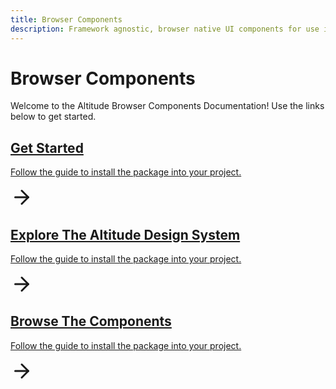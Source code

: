 ```yaml
---
title: Browser Components
description: Framework agnostic, browser native UI components for use in any project.
---
```



# Browser Components

Welcome to the Altitude Browser Components Documentation! Use the links below to get started.

<div class="not-prose">
<preview>
  <a
    href="/docs/browser-components/v0.2.0/setup/introduction"
    class="flex justify-between items-center bg-stone-950 p-8 rounded-lg mb-8 relative group transition-colors duration-200 hover:bg-stone-900/80 text-inherit no-underline"
  >
    <div>
      <h2 class="text-base no-underline">Get Started</h2>
      <p class="no-underline">
        Follow the guide to install the package into your project.
      </p>
    </div>
    <div class="flex items-center justify-center mr-8">
      <svg
        xmlns="http://www.w3.org/2000/svg"
        width="36"
        height="36"
        viewBox="0 0 24 24"
        fill="none"
        stroke="currentColor"
        stroke-width="2"
        stroke-linecap="round"
        stroke-linejoin="round"
        class="transition-transform duration-200 group-hover:translate-x-1"
      >
        <path d="M5 12h14"></path>
        <path d="m12 5 7 7-7 7"></path>
      </svg>
    </div>
  </a>
</preview>

<preview>
  <a
    href="/docs/browser-components/v0.2.0/design/principles"
    class="flex justify-between items-center bg-stone-950 p-8 rounded-lg mb-8 relative group transition-colors duration-200 hover:bg-stone-900/80 text-inherit no-underline"
  >
    <div>
      <h2 class="no-underline text-base">Explore The Altitude Design System</h2>
      <p class="no-underline">
        Follow the guide to install the package into your project.
      </p>
    </div>
    <div class="flex items-center justify-center mr-8">
      <svg
        xmlns="http://www.w3.org/2000/svg"
        width="36"
        height="36"
        viewBox="0 0 24 24"
        fill="none"
        stroke="currentColor"
        stroke-width="2"
        stroke-linecap="round"
        stroke-linejoin="round"
        class="transition-transform duration-200 group-hover:translate-x-1"
      >
        <path d="M5 12h14"></path>
        <path d="m12 5 7 7-7 7"></path>
      </svg>
    </div>
  </a>
</preview>

<preview>
  <a
    href="/docs/browser-components/v0.2.0/components/accordion"
    class="flex justify-between items-center bg-stone-950 p-8 rounded-lg mb-8 relative group transition-colors duration-200 hover:bg-stone-900/80 text-inherit no-underline"
  >
    <div>
      <h2 class="no-underline text-base">Browse The Components</h2>
      <p class="no-underline">
        Follow the guide to install the package into your project.
      </p>
    </div>
    <div class="flex items-center justify-center mr-8">
      <svg
        xmlns="http://www.w3.org/2000/svg"
        width="36"
        height="36"
        viewBox="0 0 24 24"
        fill="none"
        stroke="currentColor"
        stroke-width="2"
        stroke-linecap="round"
        stroke-linejoin="round"
        class="transition-transform duration-200 group-hover:translate-x-1"
      >
        <path d="M5 12h14"></path>
        <path d="m12 5 7 7-7 7"></path>
      </svg>
    </div>
  </a>
</preview>
</div>
